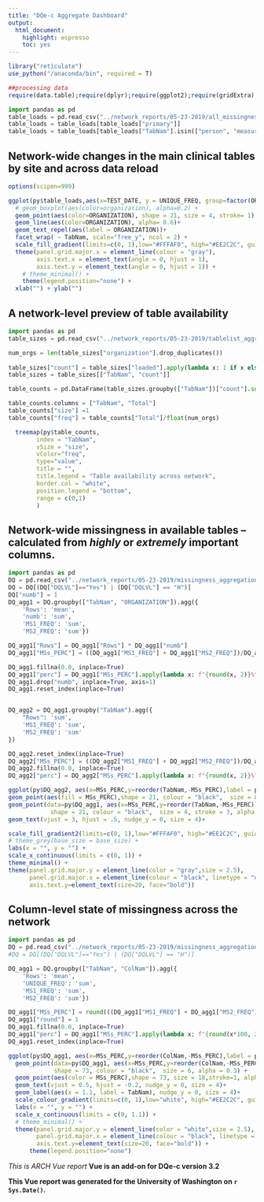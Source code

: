 ```yaml
---
title: "DQe-c Aggregate Dashboard"
output: 
  html_document: 
    highlight: espresso
    toc: yes
---
```


```r
library("reticulate")
use_python("/anaconda/bin", required = T)
```

```r

##processing data
require(data.table);require(dplyr);require(ggplot2);require(gridExtra);require(rmarkdown);require(knitr):require(plotly);require(DT);require(ggrepel);require(treemap)
```


```python

import pandas as pd
table_loads = pd.read_csv("../network_reports/05-23-2019/all_missingness_aggregation.csv")
table_loads = table_loads[table_loads["primary"]]
table_loads = table_loads[table_loads["TabNam"].isin(["person", "measurement", "condition_occurrence", "visit_occurrence"])]
```

## Network-wide changes in the main clinical tables by site and across data reload

```r

options(scipen=999)

ggplot(py$table_loads,aes(x=TEST_DATE, y = UNIQUE_FREQ, group=factor(ORGANIZATION))) +
  # geom_boxplot(aes(color=organization), alpha=0.2) +
  geom_point(aes(color=ORGANIZATION), shape = 21, size = 4, stroke= 1) + 
  geom_line(aes(color=ORGANIZATION), alpha= 0.6)+
  geom_text_repel(aes(label = ORGANIZATION))+
  facet_wrap( ~ TabNam, scale="free_y", ncol = 2) +
  scale_fill_gradient(limits=c(0, 1),low="#FFFAF0", high="#EE2C2C", guide=F ,na.value="white")+
  theme(panel.grid.major.x = element_line(colour = "gray"),
        axis.text.x = element_text(angle = 0, hjust = 1),
        axis.text.y = element_text(angle = 0, hjust = 1)) +
    # theme_minimal() +
    theme(legend.position="none") +
  xlab("") + ylab("")
```


## A network-level preview of table availability

```python
import pandas as pd
table_sizes = pd.read_csv("../network_reports/05-23-2019/tablelist_aggregation.csv")

num_orgs = len(table_sizes["organization"].drop_duplicates())
    
table_sizes["count"] = table_sizes["loaded"].apply(lambda x: 1 if x else 0)
table_sizes = table_sizes[["TabNam", "count"]]

table_counts = pd.DataFrame(table_sizes.groupby(["TabNam"])["count"].sum()).reset_index()

table_counts.columns = ["TabNam", "Total"]
table_counts["size"] =1
table_counts["freq"] = table_counts["Total"]/float(num_orgs)
```


```r

  treemap(py$table_counts,
        index = "TabNam",
        vSize = "size",
        vColor="freq",
        type="value",
        title = "",
        title.legend = "Table availability across network",
        border.col = "white",
        position.legend = "bottom",
        range = c(0,1)
        )
```


## Network-wide missingness in available tables -- calculated from *highly* or *extremely* important columns. 
```python
import pandas as pd
DQ = pd.read_csv("../network_reports/05-23-2019/missingness_aggregation.csv")
DQ = DQ[(DQ["DQLVL"]=="Yes") | (DQ["DQLVL"] == "H")]
DQ["numb"] = 1
DQ_agg1 = DQ.groupby(["TabNam", "ORGANIZATION"]).agg({
    'Rows': 'mean',
    'numb': 'sum',
    'MS1_FREQ': 'sum',
    'MS2_FREQ': 'sum'})

DQ_agg1["Rows"] = DQ_agg1["Rows"] * DQ_agg1["numb"]
DQ_agg1["MSs_PERC"] = ((DQ_agg1["MS1_FREQ"] + DQ_agg1["MS2_FREQ"])/DQ_agg1["Rows"])*100

DQ_agg1.fillna(0.0, inplace=True)
DQ_agg1["perc"] = DQ_agg1["MSs_PERC"].apply(lambda x: f"{round(x, 2)}%")
DQ_agg1.drop("numb", inplace=True, axis=1)
DQ_agg1.reset_index(inplace=True)


DQ_agg2 = DQ_agg1.groupby("TabNam").agg({
    "Rows": 'sum',
    'MS1_FREQ': 'sum',
    'MS2_FREQ': 'sum'
})

DQ_agg2.reset_index(inplace=True)
DQ_agg2["MSs_PERC"] = ((DQ_agg2["MS1_FREQ"] + DQ_agg2["MS2_FREQ"])/DQ_agg2["Rows"])*100
DQ_agg2.fillna(0.0, inplace=True)
DQ_agg2["perc"] = DQ_agg2["MSs_PERC"].apply(lambda x: f"{round(x, 2)}%")
```

```r

ggplot(py$DQ_agg2, aes(x=MSs_PERC,y=reorder(TabNam,-MSs_PERC),label = perc)) +
geom_point(aes(fill = MSs_PERC),shape = 21, colour = "black",  size = 8, stroke = 3, alpha = 0.9) +
geom_point(data=py$DQ_agg1, aes(x=MSs_PERC,y=reorder(TabNam,-MSs_PERC)),
            shape = 21, colour = "black",  size = 4, stroke = 3, alpha = 0.3) +
geom_text(vjust = 3, hjust = .5, nudge_y = 0, size = 4)+

scale_fill_gradient2(limits=c(0, 1),low="#FFFAF0", high="#EE2C2C", guide=F,na.value="white")+
# theme_grey(base_size = base_size) +
labs(x = "", y = "") +
scale_x_continuous(limits = c(0, 1)) +
theme_minimal() +
theme(panel.grid.major.y = element_line(color = "gray",size = 2.5),
      panel.grid.major.x = element_line(colour = "black", linetype = "dotted"),
      axis.text.y=element_text(size=20, face="bold"))

```

## Column-level state of missingness across the network
```python
import pandas as pd
DQ = pd.read_csv("../network_reports/05-23-2019/missingness_aggregation.csv")
#DQ = DQ[(DQ["DQLVL"]=="Yes") | (DQ["DQLVL"] == "H")]

DQ_agg1 = DQ.groupby(["TabNam", "ColNam"]).agg({
    'Rows': 'mean',
    'UNIQUE_FREQ': 'sum',
    'MS1_FREQ': 'sum',
    'MS2_FREQ': 'sum'})

DQ_agg1["MSs_PERC"] = round(((DQ_agg1["MS1_FREQ"] + DQ_agg1["MS2_FREQ"])/DQ_agg1["Rows"])*100, 2)
DQ_agg1["round"] = 1
DQ_agg1.fillna(0.0, inplace=True)
DQ_agg1["perc"] = DQ_agg1["MSs_PERC"].apply(lambda x: f"{round(x*100, 2)}%")
DQ_agg1.reset_index(inplace=True)
```

```r
ggplot(py$DQ_agg1, aes(x=MSs_PERC,y=reorder(ColNam,-MSs_PERC),label = perc)) +
  geom_point(data=py$DQ_agg1, aes(x=MSs_PERC,y=reorder(ColNam,-MSs_PERC)),
             shape = 73, colour = "black",  size = 6, alpha = 0.3) +
  geom_point(aes(color = MSs_PERC),shape = 73, size = 18,stroke=1, alpha = 1) +
  geom_text(vjust = 0.5, hjust = -0.2, nudge_y = 0, size = 4)+
  geom_label(aes(x = 1.1, label = TabNam), nudge_y = 0, size = 4)+
  scale_colour_gradient(limits=c(0, 1),low="white", high="#EE2C2C", guide=F,na.value="white", space="Lab")+
  labs(x = "", y = "") +
  scale_x_continuous(limits = c(0, 1.1)) +
  # theme_minimal() +
  theme(panel.grid.major.y = element_line(color = "white",size = 2.5),
        panel.grid.major.x = element_line(colour = "black", linetype = "dotted"),
        axis.text.y=element_text(size=20, face="bold")) +
      theme(legend.position="none") 
```
*This is ARCH Vue report*
**Vue is an add-on for DQe-c version 3.2**

**This Vue report was generated for the University of Washington on `r Sys.Date()`.**
